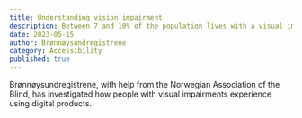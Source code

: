```yaml
---
title: Understanding vision impairment
description: Between 7 and 10% of the population lives with a visual impairment. What needs do these people have?
date: 2023-05-15
author: Brønnøysundregistrene
category: Accessibility
published: true
---
```


Brønnøysundregistrene, with help from the Norwegian Association of the Blind, has investigated how people with visual impairments experience using digital products.

<ResponsiveIframe
  src='https://player.vimeo.com/video/713674977?h=31aae91dc0'
  title='Video from Brregs vimeo accounting showing people with reduced vision use digital products'
  frameBorder='0'
  allow='autoplay; fullscreen; picture-in-picture'
  allowFullScreen
  aspectRatio='16-9'
/>
